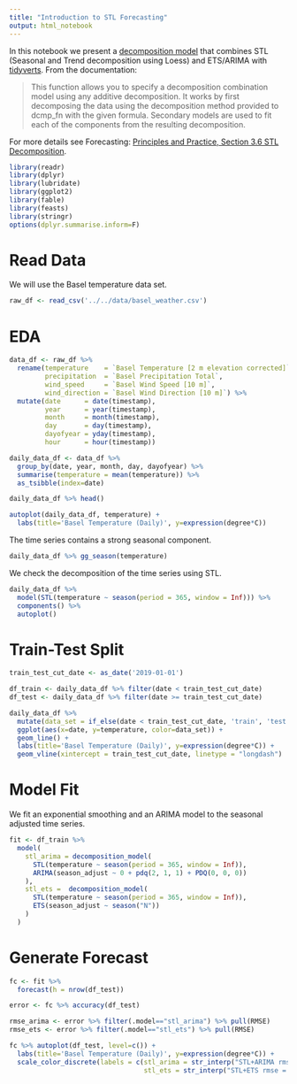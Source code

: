 ```yaml
---
title: "Introduction to STL Forecasting"
output: html_notebook
---
```


In this notebook we present a [decomposition model](https://fabletools.tidyverts.org/reference/decomposition_model.html) that combines STL (Seasonal and Trend decomposition using Loess) and ETS/ARIMA with [tidyverts](https://tidyverts.org/). From the documentation:

> This function allows you to specify a decomposition combination model using any additive decomposition. It works by first decomposing the data using the decomposition method provided to dcmp_fn with the given formula. Secondary models are used to fit each of the components from the resulting decomposition.

For more details see Forecasting: [Principles and Practice, Section 3.6 STL Decomposition](https://otexts.com/fpp3/stl.html).

```r
library(readr)
library(dplyr)
library(lubridate)
library(ggplot2)
library(fable)
library(feasts)
library(stringr)
options(dplyr.summarise.inform=F) 
```

# Read Data

We will use the Basel temperature data set.

```r
raw_df <- read_csv('../../data/basel_weather.csv')
```

# EDA

```r
data_df <- raw_df %>%
  rename(temperature    = `Basel Temperature [2 m elevation corrected]`,
         precipitation  = `Basel Precipitation Total`,
         wind_speed     = `Basel Wind Speed [10 m]`,
         wind_direction = `Basel Wind Direction [10 m]`) %>%
  mutate(date      = date(timestamp),
         year      = year(timestamp),
         month     = month(timestamp),
         day       = day(timestamp),
         dayofyear = yday(timestamp),
         hour      = hour(timestamp))

daily_data_df <- data_df %>%
  group_by(date, year, month, day, dayofyear) %>%
  summarise(temperature = mean(temperature)) %>%
  as_tsibble(index=date)

daily_data_df %>% head()
```

```r
autoplot(daily_data_df, temperature) +
  labs(title='Basel Temperature (Daily)', y=expression(degree*C))
```
The time series contains a strong seasonal component.

```r
daily_data_df %>% gg_season(temperature)
```
We check the decomposition of the time series using STL.

```r
daily_data_df %>% 
  model(STL(temperature ~ season(period = 365, window = Inf))) %>% 
  components() %>% 
  autoplot()
```

# Train-Test Split

```r
train_test_cut_date <- as_date('2019-01-01')

df_train <- daily_data_df %>% filter(date < train_test_cut_date)
df_test <- daily_data_df %>% filter(date >= train_test_cut_date)

daily_data_df %>%
  mutate(data_set = if_else(date < train_test_cut_date, 'train', 'test')) %>%
  ggplot(aes(x=date, y=temperature, color=data_set)) +
  geom_line() +
  labs(title='Basel Temperature (Daily)', y=expression(degree*C)) +
  geom_vline(xintercept = train_test_cut_date, linetype = "longdash")
```
# Model Fit

We fit an exponential smoothing and an ARIMA model to the seasonal adjusted time series.

```r
fit <- df_train %>%
  model(
    stl_arima = decomposition_model(
      STL(temperature ~ season(period = 365, window = Inf)),
      ARIMA(season_adjust ~ 0 + pdq(2, 1, 1) + PDQ(0, 0, 0))
    ),
    stl_ets =  decomposition_model(
      STL(temperature ~ season(period = 365, window = Inf)),
      ETS(season_adjust ~ season("N"))
    )
  )
```

# Generate Forecast

```r
fc <- fit %>%
  forecast(h = nrow(df_test))
```

```r
error <- fc %>% accuracy(df_test)

rmse_arima <- error %>% filter(.model=="stl_arima") %>% pull(RMSE)
rmse_ets <- error %>% filter(.model=="stl_ets") %>% pull(RMSE)
```

```r
fc %>% autoplot(df_test, level=c()) +
  labs(title='Basel Temperature (Daily)', y=expression(degree*C)) +
  scale_color_discrete(labels = c(stl_arima = str_interp("STL+ARIMA rmse = $[.2f]{rmse_arima}"),
                                  stl_ets = str_interp("STL+ETS rmse = $[.2f]{rmse_ets}")))
```

